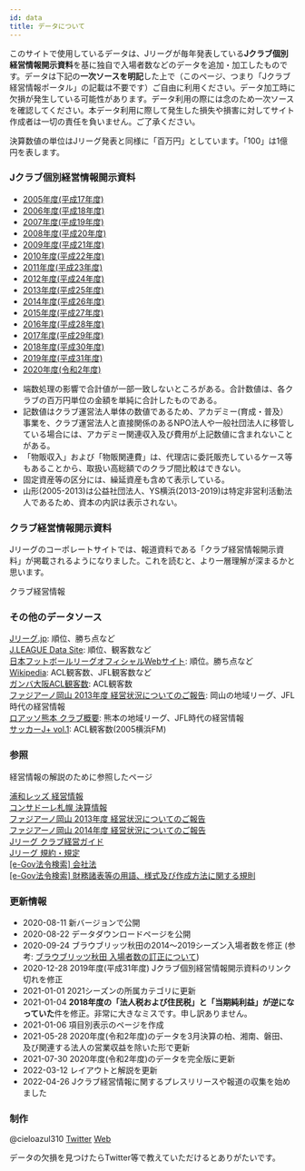 ```yaml
---
id: data
title: データについて
---
```


このサイトで使用しているデータは、Jリーグが毎年発表している**Jクラブ個別経営情報開示資料**を基に独自で入場者数などのデータを追加・加工したものです。データは下記の**一次ソースを明記**した上で（このページ、つまり「Jクラブ経営情報ポータル」の記載は不要です）ご自由に利用ください。データ加工時に欠損が発生している可能性があります。データ利用の際には念のため一次ソースを確認してください。本データ利用に際して発生した損失や損害に対してサイト作成者は一切の責任を負いません。ご了承ください。

決算数値の単位はJリーグ発表と同様に「百万円」としています。「100」は1億円を表します。

### Jクラブ個別経営情報開示資料

- [2005年度(平成17年度)](https://www.jleague.jp/docs/aboutj/club2006_02.pdf "2005年度(平成17年度) Jクラブ個別経営情報開示資料")
- [2006年度(平成18年度)](https://www.jleague.jp/docs/aboutj/club2007_02.pdf "2006年度(平成18年度) Jクラブ個別経営情報開示資料")
- [2007年度(平成19年度)](https://www.jleague.jp/docs/aboutj/club2008_02.pdf "2007年度(平成19年度) Jクラブ個別経営情報開示資料")
- [2008年度(平成20年度)](https://www.jleague.jp/docs/aboutj/club2009_02.pdf "2008年度(平成20年度) Jクラブ個別経営情報開示資料")
- [2009年度(平成21年度)](https://www.jleague.jp/docs/aboutj/club2010_02.pdf "2009年度(平成21年度) Jクラブ個別経営情報開示資料")
- [2010年度(平成22年度)](https://www.jleague.jp/docs/aboutj/club2011_02.pdf "2010年度(平成22年度) Jクラブ個別経営情報開示資料")
- [2011年度(平成23年度)](https://www.jleague.jp/docs/aboutj/club-h23kaiji.pdf "2011年度(平成23年度) Jクラブ個別経営情報開示資料")
- [2012年度(平成24年度)](https://www.jleague.jp/docs/aboutj/club-h24kaiji.pdf "2012年度(平成24年度) Jクラブ個別経営情報開示資料")
- [2013年度(平成25年度)](https://www.jleague.jp/docs/aboutj/club-h25kaiji.pdf "2013年度(平成25年度) Jクラブ個別経営情報開示資料")
- [2014年度(平成26年度)](https://www.jleague.jp/docs/aboutj/club-h26kaiji.pdf "2014年度(平成26年度) Jクラブ個別経営情報開示資料")
- [2015年度(平成27年度)](https://www.jleague.jp/docs/aboutj/club-h27kaiji.pdf "2015年度(平成27年度) Jクラブ個別経営情報開示資料")
- [2016年度(平成28年度)](https://www.jleague.jp/docs/aboutj/club-h28kaiji.pdf "2016年度(平成28年度) Jクラブ個別経営情報開示資料")
- [2017年度(平成29年度)](https://www.jleague.jp/docs/aboutj/club-h29kaiji.pdf "2017年度(平成29年度) Jクラブ個別経営情報開示資料")
- [2018年度(平成30年度)](https://www.jleague.jp/docs/aboutj/club-h30kaiji_3.pdf "2018年度(平成30年度) Jクラブ個別経営情報開示資料")
- [2019年度(平成31年度)](https://www.jleague.jp/docs/aboutj/club-h31kaiji-1.pdf "2019年度(平成31年度) Jクラブ個別経営情報開示資料")
- [2020年度(令和2年度)](https://aboutj.jleague.jp/corporate/wp-content/themes/j_corp/assets/pdf/club-r2kaiji_1_20210729.pdf "2020年度(令和2年度) Jクラブ個別経営情報開示資料")

<Alert title="データの留意点" severity="warning">
  <ul>
    <li>端数処理の影響で合計値が一部一致しないところがある。合計数値は、各クラブの百万円単位の金額を単純に合計したものである。</li>
    <li>記数値はクラブ運営法人単体の数値であるため、アカデミー(育成・普及）事業を、クラブ運営法人と直接関係のあるNPO法人や一般社団法人に移管している場合には、アカデミー関連収入及び費用が上記数値に含まれないことがある。</li>
    <li>「物販収入」および「物販関連費」は、代理店に委託販売しているケース等もあることから、取扱い高総額でのクラブ間比較はできない。</li>
    <li>固定資産等の区分には、繰延資産も含めて表示している。</li>
    <li>山形(2005-2013)は公益社団法人、YS横浜(2013-2019)は特定非営利活動法人であるため、資本の内訳は表示されない。</li>
  </ul>
</Alert>

### クラブ経営情報開示資料

Jリーグのコーポレートサイトでは、報道資料である「クラブ経営情報開示資料」が掲載されるようになりました。これを読むと、より一層理解が深まるかと思います。

<PanelLink to="https://aboutj.jleague.jp/corporate/management/club/">
  クラブ経営情報
</PanelLink>

### その他のデータソース

[Jリーグ.jp](https://www.jleague.jp/): 順位、勝ち点など  
[J.LEAGUE Data Site](https://data.j-league.or.jp/SFTP01/): 順位、観客数など  
[日本フットボールリーグオフィシャルWebサイト](http://www.jfl.or.jp/): 順位。勝ち点など  
[Wikipedia](https://ja.wikipedia.org/wiki/): ACL観客数、JFL観客数など  
[ガンバ大阪ACL観客数](http://datadata.zashiki.com/gamba/att/douinacl.htm): ACL観客数  
[ファジアーノ岡山 2013年度 経営状況についてのご報告](https://www.fagiano-okayama.com/news/p1398334491.html): 岡山の地域リーグ、JFL時代の経営情報  
[ロアッソ熊本 クラブ概要](https://roasso-k.com/top_team/club_outline): 熊本の地域リーグ、JFL時代の経営情報  
[サッカーJ+ vol.1](https://ja.wikipedia.org/wiki/%E3%82%B5%E3%83%83%E3%82%AB%E3%83%BCJ%2B): ACL観客数(2005横浜FM)

### 参照

経営情報の解説のために参照したページ

[浦和レッズ 経営情報](https://www.urawa-reds.co.jp/club/managdata.php)  
[コンサドーレ札幌 決算情報](https://www.consadole-sapporo.jp/club/settlement/)  
[ファジアーノ岡山 2013年度 経営状況についてのご報告](https://www.fagiano-okayama.com/news/p1398334491.html)  
[ファジアーノ岡山 2014年度 経営状況についてのご報告](https://www.fagiano-okayama.com/news/p1429706533.html)  
[Jリーグ クラブ経営ガイド](https://aboutj.jleague.jp/corporate/management/guide/)  
[Jリーグ 規約・規定](https://aboutj.jleague.jp/corporate/regulation/)  
[[e-Gov法令検索] 会社法](https://elaws.e-gov.go.jp/document?lawid=417AC0000000086)  
[[e-Gov法令検索] 財務諸表等の用語、様式及び作成方法に関する規則](https://elaws.e-gov.go.jp/document?lawid=338M50000040059_20210924_503M60000002061)  

### 更新情報

- 2020-08-11 新バージョンで公開
- 2020-08-22 データダウンロードページを公開
- 2020-09-24 ブラウブリッツ秋田の2014〜2019シーズン入場者数を修正 (参考: [ブラウブリッツ秋田 入場者数の訂正について](https://www.jleague.jp/release/post-64557/))
- 2020-12-28 2019年度(平成31年度) Jクラブ個別経営情報開示資料のリンク切れを修正
- 2021-01-01 2021シーズンの所属カテゴリに更新
- 2021-01-04 **2018年度の「法人税および住民税」と「当期純利益」が逆になっていた**件を修正。非常に大きなミスです。申し訳ありません。
- 2021-01-06 項目別表示のページを作成
- 2021-05-28 2020年度(令和2年度)のデータを3月決算の柏、湘南、磐田、及び関連する法人の営業収益を除いた形で更新
- 2021-07-30 2020年度(令和2年度)のデータを完全版に更新
- 2022-03-12 レイアウトと解説を更新
- 2022-04-26 Jクラブ経営情報に関するプレスリリースや報道の収集を始めました

### 制作

@cieloazul310 [Twitter](https://twitter.com/cieloazul310 "@cieloazul310")  [Web](https://cieloazul310.github.io/ "水戸地図")

データの欠損を見つけたらTwitter等で教えていただけるとありがたいです。
